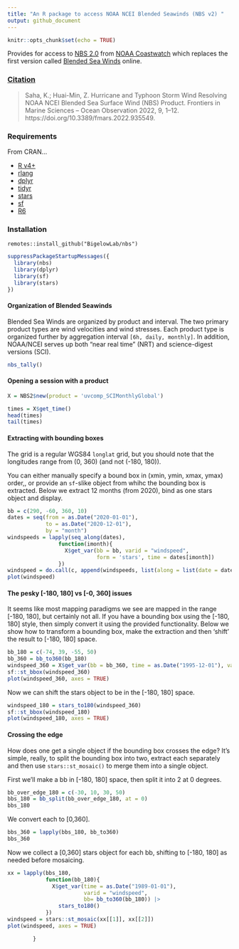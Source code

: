 ```yaml
---
title: "An R package to access NOAA NCEI Blended Seawinds (NBS v2) "
output: github_document
---
```


```r
knitr::opts_chunk$set(echo = TRUE)
```

Provides for access to [NBS 2.0](https://coastwatch.noaa.gov/cwn/products/noaa-ncei-blended-seawinds-nbs-v2.html) from [NOAA Coastwatch](https://coastwatch.noaa.gov/cwn/index.html) which replaces the first version called [Blended Sea Winds](https://www.ncei.noaa.gov/products/blended-sea-winds) online.

### [Citation](https://doi.org/10.3389/fmars.2022.935549)

> Saha, K.; Huai-Min, Z. Hurricane and Typhoon Storm Wind Resolving NOAA NCEI Blended Sea Surface Wind (NBS) Product. Frontiers in Marine Sciences – Ocean Observation 2022, 9, 1–12. https://doi.org/10.3389/fmars.2022.935549.

### Requirements

From CRAN...

  + [R v4+](https://www.r-project.org/)
  + [rlang](https://CRAN.R-project.org/package=rlang)
  + [dplyr](https://CRAN.R-project.org/package=dplyr)
  + [tidyr](https://CRAN.R-project.org/package=tidyr)
  + [stars](https://CRAN.R-project.org/package=stars)
  + [sf](https://CRAN.R-project.org/package=sf)
  + [R6](https://CRAN.R-project.org/package=R6)
  

### Installation

```
remotes::install_github("BigelowLab/nbs")
```

```r
suppressPackageStartupMessages({
  library(nbs)
  library(dplyr)
  library(sf)
  library(stars)
})
```

#### Organization of Blended Seawinds

Blended Sea Winds are organized by product and interval.  The two primary product types are wind velocities and  wind stresses.  Each product type is organized further by aggregation interval `[6h, daily, monthly]`. In addition, NOAA/NCEI serves up both "near real time" (NRT) and science-digest versions (SCI).

```r
nbs_tally()
```


#### Opening a session with a product

```r
X = NBS2$new(product = 'uvcomp_SCIMonthlyGlobal')

times = X$get_time()
head(times)
tail(times)
```

#### Extracting with bounding boxes

The grid is a regular WGS84 `longlat` grid, but you should note that the longitudes range from (0, 360) (and not (-180, 180)).

You can either manually specify a bound box in (xmin, ymin, xmax, ymax) order,, or provide an `sf`-slike object from whihc the bounding box is extracted. Below we extract 12 months (from 2020), bind as one stars object and display.

```r
bb = c(290, -60, 360, 10)
dates = seq(from = as.Date("2020-01-01"), 
            to = as.Date("2020-12-01"), 
            by = "month")
windspeeds = lapply(seq_along(dates),
                function(imonth){
                  X$get_var(bb = bb, varid = "windspeed", 
                            form = 'stars', time = dates[imonth])
                }) 
windspeed = do.call(c, append(windspeeds, list(along = list(date = dates))))
plot(windspeed)
```

#### The pesky [-180, 180] vs [-0, 360] issues

It seems like most mapping paradigms we see are mapped in the range [-180, 180], but certainly not all.  If you have a bounding box using the [-180, 180] style, then simply convert it using the provided functionality.  Below we show how to transform a bounding box, make the extraction and then 'shift' the result to [-180, 180] space.

```r
bb_180 = c(-74, 39, -55, 50)
bb_360 = bb_to360(bb_180)
windspeed_360 = X$get_var(bb = bb_360, time = as.Date("1995-12-01"), varid = "windspeed")
sf::st_bbox(windspeed_360)
plot(windspeed_360, axes = TRUE)
```
Now we can shift the stars object to be in the [-180, 180] space.
```r
windspeed_180 = stars_to180(windspeed_360)
sf::st_bbox(windspeed_180)
plot(windspeed_180, axes = TRUE)
```

#### Crossing the edge

How does one get a single object if the bounding box crosses the edge?  It's simple, really, to split the bounding box into two, extract each separately and then use `stars::st_mosaic()` to merge them into a single object.

First we'll make a bb in [-180, 180] space, then split it into 2 at 0 degrees.
```r
bb_over_edge_180 = c(-30, 10, 30, 50)
bbs_180 = bb_split(bb_over_edge_180, at = 0)
bbs_180
```
We convert each to [0,360].

```r
bbs_360 = lapply(bbs_180, bb_to360)
bbs_360
```

Now we collect a [0,360] stars object for each bb, shifting to [-180, 180] as needed before mosaicing.

```r
xx = lapply(bbs_180,
            function(bb_180){
              X$get_var(time = as.Date("1989-01-01"),
                        varid = "windspeed",
                        bb= bb_to360(bb_180)) |>
                stars_to180()
            })
windspeed = stars::st_mosaic(xx[[1]], xx[[2]]) 
plot(windspeed, axes = TRUE)
```
            }


